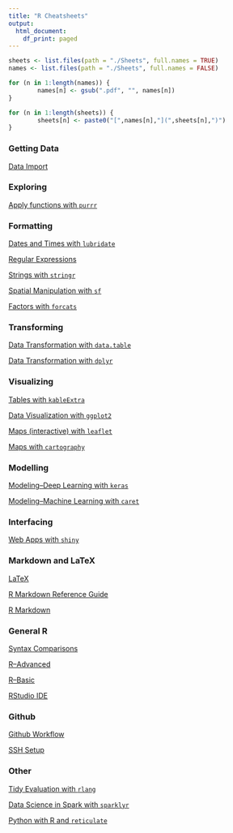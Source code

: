 ```yaml
---
title: "R Cheatsheets"
output:
  html_document:
    df_print: paged
---
```


```r
sheets <- list.files(path = "./Sheets", full.names = TRUE)
names <- list.files(path = "./Sheets", full.names = FALSE)

for (n in 1:length(names)) {
        names[n] <- gsub(".pdf", "", names[n])
}

for (n in 1:length(sheets)) {
        sheets[n] <- paste0("[",names[n],"](",sheets[n],")")
}
```

### Getting Data

[Data Import](./Sheets/Data Import.pdf)

### Exploring

[Apply functions with `purrr`](./Sheets/Apply functions with purrr.pdf)


### Formatting

[Dates and Times with `lubridate`](./Sheets/Dates and Times with lubridate.pdf)

[Regular Expressions](./Sheets/Regular Expressions.pdf)

[Strings with `stringr`](./Sheets/Strings with stringr.pdf)

[Spatial Manipulation with `sf`](./Sheets/Spatial Manipulation with sf.pdf)

[Factors with `forcats`](./Sheets/Factors with forcats.pdf)

### Transforming

[Data Transformation with `data.table`](./Sheets/Data Transformation with data.table.pdf)

[Data Transformation with `dplyr`](./Sheets/Data Transformation with dplyr.pdf)

### Visualizing

[Tables with `kableExtra`](https://cran.r-project.org/web/packages/kableExtra/vignettes/awesome_table_in_html.html)

[Data Visualization with `ggplot2`](./Sheets/Data Visualization with ggplot2.pdf)

[Maps (interactive) with `leaflet`](./Sheets/Maps (interactive) with leaflet.pdf)

[Maps with `cartography`](./Sheets/Maps with cartography.pdf)

### Modelling

[Modeling--Deep Learning with `keras`](./Sheets/Modeling--Deep Learning with Keras.pdf)

[Modeling--Machine Learning with `caret`](./Sheets/Modeling--Machine Learning with caret.pdf)

### Interfacing

[Web Apps with `shiny`](./Sheets/Shiny.pdf)

### Markdown and LaTeX

[LaTeX](./Sheets/LaTeX.pdf)

[R Markdown Reference Guide](./Sheets/R Markdown Reference Guide.pdf)

[R Markdown](./Sheets/R Markdown.pdf)


### General R

[Syntax Comparisons](./Sheets/Syntax Comparisons.pdf)

[R--Advanced](./Sheets/R--Advanced.pdf)

[R--Basic](./Sheets/R--Basic.pdf)

[RStudio IDE](./Sheets/RStudio IDE.pdf)

### Github

[Github Workflow](./Personal/Git-Cheat-Sheet.lnk)

[SSH Setup](./Personal/SSH.html)

### Other

[Tidy Evaluation with `rlang`](./Sheets/Tidy Evaluation with rlang.pdf)

[Data Science in Spark with `sparklyr`](./Sheets/Data Science in Spark with Sparklyr.pdf)

[Python with R and `reticulate`](./Sheets/Python with R and Reticulate.pdf)

















